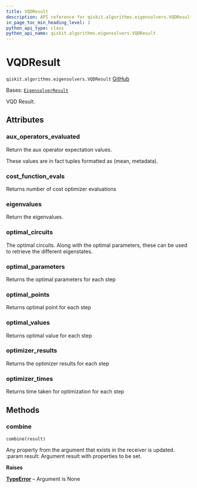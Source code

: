 ```yaml
---
title: VQDResult
description: API reference for qiskit.algorithms.eigensolvers.VQDResult
in_page_toc_min_heading_level: 1
python_api_type: class
python_api_name: qiskit.algorithms.eigensolvers.VQDResult
---
```


# VQDResult

<span id="qiskit.algorithms.eigensolvers.VQDResult" />

`qiskit.algorithms.eigensolvers.VQDResult` [GitHub](https://github.com/qiskit/qiskit/tree/stable/0.25/qiskit/algorithms/eigensolvers/vqd.py "view source code")

Bases: [`EigensolverResult`](qiskit.algorithms.eigensolvers.EigensolverResult "qiskit.algorithms.eigensolvers.eigensolver.EigensolverResult")

VQD Result.

## Attributes

<span id="qiskit.algorithms.eigensolvers.VQDResult.aux_operators_evaluated" />

### aux\_operators\_evaluated

Return the aux operator expectation values.

These values are in fact tuples formatted as (mean, metadata).

<span id="qiskit.algorithms.eigensolvers.VQDResult.cost_function_evals" />

### cost\_function\_evals

Returns number of cost optimizer evaluations

<span id="qiskit.algorithms.eigensolvers.VQDResult.eigenvalues" />

### eigenvalues

Return the eigenvalues.

<span id="qiskit.algorithms.eigensolvers.VQDResult.optimal_circuits" />

### optimal\_circuits

The optimal circuits. Along with the optimal parameters, these can be used to retrieve the different eigenstates.

<span id="qiskit.algorithms.eigensolvers.VQDResult.optimal_parameters" />

### optimal\_parameters

Returns the optimal parameters for each step

<span id="qiskit.algorithms.eigensolvers.VQDResult.optimal_points" />

### optimal\_points

Returns optimal point for each step

<span id="qiskit.algorithms.eigensolvers.VQDResult.optimal_values" />

### optimal\_values

Returns optimal value for each step

<span id="qiskit.algorithms.eigensolvers.VQDResult.optimizer_results" />

### optimizer\_results

Returns the optimizer results for each step

<span id="qiskit.algorithms.eigensolvers.VQDResult.optimizer_times" />

### optimizer\_times

Returns time taken for optimization for each step

## Methods

### combine

<span id="qiskit.algorithms.eigensolvers.VQDResult.combine" />

`combine(result)`

Any property from the argument that exists in the receiver is updated. :param result: Argument result with properties to be set.

**Raises**

[**TypeError**](https://docs.python.org/3/library/exceptions.html#TypeError "(in Python v3.12)") – Argument is None

